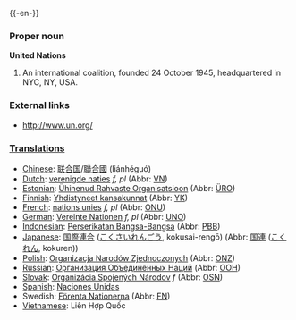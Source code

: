 {{wikipedia}}
{{-en-}}

===Proper noun===
'''United Nations'''
#An international coalition, founded 24 October 1945, headquartered in NYC, NY, USA.

===External links===
*[http://www.un.org/ http://www.un.org/]
{{pedialite}}

===[[Translation]]s===
*[[Chinese]]: [[联合国]]/[[聯合國]] (liánhéguó)
*[[Dutch]]: [[verenigde naties]] ''f, pl'' (Abbr: [[VN]])
*[[Estonian]]: [[Ühinenud Rahvaste Organisatsioon]] (Abbr: [[ÜRO]])
*[[Finnish]]: [[Yhdistyneet kansakunnat]] (Abbr: [[YK]])
*[[French]]: [[nations unies]] ''f, pl'' (Abbr: [[ONU]])
*[[German]]: [[Vereinte Nationen]] ''f, pl'' (Abbr: [[UNO]])
*[[Indonesian]]: [[Perserikatan Bangsa-Bangsa]] (Abbr: [[PBB]])
*[[Japanese]]: [[国際連合]] ([[こくさいれんごう]], kokusai-rengō) (Abbr: [[国連]] ([[こくれん]], kokuren))
*[[Polish]]: [[Organizacja Narodów Zjednoczonych]] (Abbr: [[ONZ]])
*[[Russian]]: [[Организация Объединённых Наций]] (Abbr: [[ООН]])
*[[Slovak]]: [[Organizácia Spojených Národov]] ''f'' (Abbr: [[OSN]])
*[[Spanish]]: [[Naciones Unidas]]
*Swedish: [[Förenta Nationerna]] (Abbr: [[FN]])
*[[Vietnamese]]: Liên Hợp Quốc